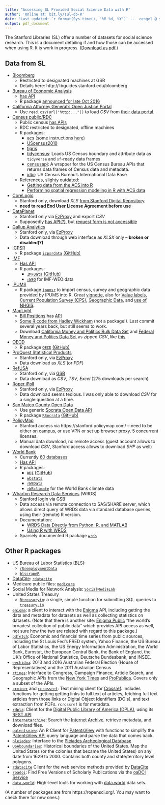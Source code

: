 ```yaml
---
title: "Accessing SL Provided Social Science Data with R"
author: 'Online at: bit.ly/sul-db-R'
date: "Last updated: `r format(Sys.time(), '%B %d, %Y')` --  cengel @ stanford"
output: pdf_document
---
```


The Stanford Libraries (SL) offer a number of datasets for social science research. This is a document detailing if and how those can be accessed when using R. It is work in progress. ([Download as pdf.](https://github.com/cengel/cengel.github.io/raw/master/gearup2016/SULdataAccess.pdf))


## Data from SL

- [Bloomberg](http://www.bloomberg.com) 
    - Restricted to designated machines at GSB
    - Details here: http://libguides.stanford.edu/bloomberg

- [Bureau of Economic Analysis](http://www.bea.gov)
    - [has API](http://www.bea.gov/API/docs/index.htm)
    - R package [announced for late Oct 2016](https://blog.bea.gov/2016/09/28/guest-blog-white-house-open-data-innovation-summit/)

- [California Attorney General’s Open Justice Portal](http://openjustice.doj.ca.gov/index.html) 
    - Use `read.csv(url("http:..."))` to load _CSV_ from [their data portal](http://openjustice.doj.ca.gov/data).  
  
- [Census public/RDC](http://www.census.gov)   
    - Public census [has APIs](http://www.census.gov/data/developers/data-sets.html) 
    - RDC restricted to designated, offline machines
    - R packages: 
        - [acs](https://cran.r-project.org/package=acs) (some instructions [here](http://eglenn.scripts.mit.edu/citystate/wp-content/uploads/2013/06/wpid-working_with_acs_R3.pdf))
        - [UScensus2010](https://cran.r-project.org/package=UScensus2010)
        - [tigris](https://cran.r-project.org/package=tigris)
        - [tidycensus](https://CRAN.R-project.org/package=tidycensus): Loads US Census boundary and attribute data as `tidyverse` and `sf`-ready data frames
        - [censusapi](https://CRAN.R-project.org/package=censusapi): A wrapper for the US Census Bureau APIs that returns data frames of Census data and metadata.
        - [idbr](https://CRAN.R-project.org/package=idbr): US Census Bureau's International Data Base
    - References, slighty outdated: 
        - [Getting data from the ACS into R](http://spatialdemography.org/wp-content/uploads/2013/04/9.-Sparks.pdf)
        - [Performing spatial regression modeling in R with ACS data](http://spatialdemography.org/wp-content/uploads/2013/10/6.-Sparks.pdf)

- [CoreLogic](http://www.corelogic.com) 
    - Stanford only, download _XLS_ [from Stanford Digital Repository](https://purl.stanford.edu/pv311by5369) 
    - **need to read End User License Agreement before use**

- [DataPlanet](http://data-planet.com)  
    - Stanford only via [EzProxy](http://statisticaldatasets.data-planet.com.ezproxy.stanford.edu/dataplanet/Datasets.html) and export _CSV_
    - Supposedly [has API(?)](http://homepage.data-planet.com/content-syndication), but [request form is not accessible](http://homepage.data-planet.com/request-form) 

- [Gallup Analytics](http://www.gallup.com/)  
    - Stanford only, via [EzProxy](https://analyticscampus-gallup-com.ezproxy.stanford.edu/) 
    - Data download through web interface as _XLSX_ only -- **broken or disabled(?)**
    
- [ICPSR](http://icpsr.umich.edu/) 
    - R package [`icpsrdata`](https://cran.r-project.org/package=icpsrdata) [(GitHub)](https://github.com/fsolt/icpsrdata)  

- [IMF](http://data.imf.org/) 
    - [Has API](http://datahelp.imf.org/knowledgebase/articles/630877-api) 
    - R packages:
        - [`IMFData`](https://cran.r-project.org/package=IMFData) [(GitHub)](https://github.com/mingjerli/IMFData) 
        - [`rWEO`](https://github.com/mingjerli/rWEO) for IMF-WEO data 
    
- [IPUMS](https://www.ipums.org/)
    - R package [`ipumsr`](https://cran.r-project.org/package=ipumsr) to import census, survey and geographic data provided by IPUMS into R. Great [vignette](https://cran.rstudio.com/web/packages/ipumsr/vignettes/ipums.html), also for [Value labels](https://cran.rstudio.com/web/packages/ipumsr/vignettes/value-labels.html), [Current Population Survey (CPS)](https://cran.rstudio.com/web/packages/ipumsr/vignettes/ipums-cps.html), [Geographic Data](https://cran.rstudio.com/web/packages/ipumsr/vignettes/ipums-geography.html), and [use of NHGIS](https://cran.rstudio.com/web/packages/ipumsr/vignettes/ipums-nhgis.html).

- [MapLight](http://maplight.org/data) 
    - [Bill Positions](http://maplight.org/apis/bill-positions) has [API](http://maplight.org/services_open_api) 
    - [Some R code from Hadley Wickham](https://github.com/hadley/maplight-data) (not a package!). Last commit several years back, but still seems to work.
    - Download [California Money and Politics Bulk Data Set](http://maplight.org/data/get/california-money-and-politics-dataset) and [Federal Money and Politics Data Set](http://maplight.org/data/get/federal-money-and-politics-dataset) as zipped _CSV_, like [this](http://stackoverflow.com/a/3053883/2630957).

- [OECD](https://www.oecd.org/) 
    - R package [`OECD`](https://cran.r-project.org/package=OECD) [(GitHub)](https://github.com/expersso/OECD)

- [ProQuest Statistical Products](http://statistical.proquest.com)
    - Stanford only, via [EzProxy](http://statistical.proquest.com.ezproxy.stanford.edu/)
    - Data download as _XLS_ (or _PDF_)

- [RefUSA](http://www.referenceusa.com)
    - Stanford only, via [GSB](http://www.referenceusa.com.gsbproxy.stanford.edu)
    - Data download as _CSV_, _TSV_, _Excel_ (275 downloads per search)
    
- [Roper iPoll](http://ropercenter.cornell.edu/ipoll-database/)
    - Stanford only, via [EzProxy](https://ropercenter-cornell-edu.ezproxy.stanford.edu/CFIDE/cf/action/ipoll/index.cfm)
    - Data download seems tedious. I was only able to download _CSV_ for a single question at a time. 

- [San Mateo County Open Data](https://data.smcgov.org) 
    - Use generic [Socrata Open Data API](https://dev.socrata.com/connectors/rsocrata.html) 
    - R package [`RSocrata`](https://cran.r-project.org/package=RSocrata) [(GitHub)](https://github.com/Chicago/RSocrata) 

- [PolicyMap](https://www.policymap.com)
    - Stanford access via https://stanford.policymap.com/ -- need to be either on campus, or use VPN or set up browser proxy. 5 concurrent licenses.
    - Manual data download, no remote access (guest account allows to download _CSV_, Stanford access allows to download _SHP_ as well)

- [World Bank](http://data.worldbank.org)  
    - Currently [60 databases](http://databank.worldbank.org/data/databases.aspx)
    - [Has API](https://datahelpdesk.worldbank.org/knowledgebase/topics/125589-developer-information)
    - R packages: 
        - [`WDI`](https://cran.r-project.org/package=WDI) [(GitHub)](https://github.com/vincentarelbundock/WDI)
        - [`wbstats`](https://cran.r-project.org/package=wbstats)
        - [`rWBData`](https://github.com/mingjerli/rWBData)
        - [`rWBclimate`](https://github.com/ropensci/rWBclimate) for the World Bank climate data
    
- [Wharton Research Data Services](https://wrds-web.wharton.upenn.edu/wrds/) (WRDS)  
    - Stanford login via [GSB](http://wrds-web.wharton.upenn.edu.gsbproxy.stanford.edu/wrds/connect/)
    - Data access via remote connection to SAS/SHARE server, which allows direct query of WRDS data via standard database queries, using their (remote) R version.
    - Documentation: 
        - [WRDS Data Directly from Python, R, and MATLAB](https://research-it.wharton.upenn.edu/news/working-with-wrds-data-directly-from-python-r-and-matlab/)
        - [Using R with WRDS](https://wrds-web-wharton-upenn-edu.gsbproxy.stanford.edu/wrds/support/Accessing%20and%20Manipulating%20the%20Data/_007R%20Programming/_001Using%20R%20with%20WRDS.cfm) 
    - Sparsely documented R package [`wrds`](https://github.com/wthielen/wrds) 

## Other R packages
- US Bureau of Labor Statistics (BLS):
    - [`rUnemploymentData`](https://cran.r-project.org/package=rUnemploymentData)
    - [`blscrapeR`](https://CRAN.R-project.org/package=blscrapeR)
- [DataCite](https://www.datacite.org/):  [`rdatacite`](https://cran.r-project.org/package=rdatacite) 
- Medicare public files: [`medicare`](https://CRAN.R-project.org/package=medicare)
- Social Media for Network Analysis: [`SocialMediaLab`]( https://CRAN.R-project.org/package=SocialMediaLab)
- United States Treasury 
    - [`Rtreasuryio`](https://github.com/csvsoundsystem/Rtreasuryio): a single, simple function for submitting SQL queries to [`treasury.io`](http://treasury.io)
- [`enigma`](https://CRAN.R-project.org/package=enigma): a client to interact with the [Enigma](https://public.enigma.com) API, including getting the data and metadata for datasets as well as collecting statistics on datasets. (Note that there is another site: [Enigma Public](https://public.enigma.com) "the world’s broadest collection of public data" which provides API access as well, not sure how the two are related with regard to this package.)
- [`pdfetch`](https://CRAN.R-project.org/package=pdfetch): Economic and financial time series from public sources, including the St Louis Fed's FRED system, Yahoo Finance, the US Bureau of Labor Statistics, the US Energy Information Administration, the World Bank, Eurostat, the European Central Bank, the Bank of England, the UK's Office of National Statistics, Deutsche Bundesbank, and INSEE.
- [`eechidna`](https://CRAN.R-project.org/package=eechidna): 2013 and 2016 Australian Federal Election (House of Representatives) and the 2011 Australian Census
- [`rtimes`](https://CRAN.R-project.org/package=rtimes): Interface to Congress, Campaign Finance, Article Search, and Geographic APIs from the [New York Times](http://developer.nytimes.com/) and [ProPublica](https://www.propublica.org/datastore/apis). Covers only a subset of the APIs.
- [`crminer`](https://CRAN.R-project.org/package=crminer) and [`rcrossref`](https://CRAN.R-project.org/package=rcrossref): Text mining client for [Crossref](<https://crossref.org>). Includes functions for getting getting links to full text of articles, fetching full text articles from those links or Digital Object Identifiers (DOIs), and text extraction from PDFs. `rcrossref` is for metadata.
- [`rdpla`](https://CRAN.R-project.org/package=rdpla): Client for the [Digital Public Library of America (DPLA)](https://dp.la), using its [REST API](https://dp.la/info/developers/codex/)
- [`internetarchive`](https://CRAN.R-project.org/package=internetarchive): Search the [Internet Archive](https://archive.org/), retrieve metadata, and download files.
- [`patentsview`](https://CRAN.R-project.org/package=patentsview): An R Client for [PatentsView](http://www.patentsview.org) with functions to simplify the [PatentsView API](http://www.patentsview.org/api/doc.html) query language and parse the data that comes back.
- [`pleiades`](https://CRAN.R-project.org/package=pleiades): Interface to the [Pleiades Archeological Database](https://pleiades.stoa.org/)
- [`USAboundaries`](https://CRAN.R-project.org/package=USAboundaries): Historical boundaries of the United States. Map the United States (or the colonies that became the United States) on any date from 1629 to 2000. Contains both county and state/territory level polygons.
- [`rdatacite`](https://CRAN.R-project.org/package=rdatacite) Client for the web service methods provided by [DataCite](https://www.datacite.org/)
- [`roadoi`](https://CRAN.R-project.org/package=roadoi): Find Free Versions of Scholarly Publications via the [oaDOI Service](https://oadoi.org)
- [`data.world`](https://cran.rstudio.com/web/packages/data.world/):  High-level tools for working with [data.world](https://data.world) data sets.

(A number of packages are from  https://ropensci.org/. You may want to check there for new ones.)    

